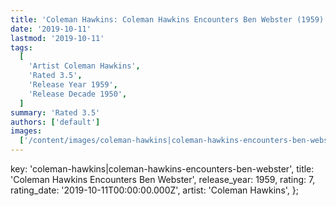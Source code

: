 ```yaml
---
title: 'Coleman Hawkins: Coleman Hawkins Encounters Ben Webster (1959)'
date: '2019-10-11'
lastmod: '2019-10-11'
tags:
  [
    'Artist Coleman Hawkins',
    'Rated 3.5',
    'Release Year 1959',
    'Release Decade 1950',
  ]
summary: 'Rated 3.5'
authors: ['default']
images:
  ['/content/images/coleman-hawkins|coleman-hawkins-encounters-ben-webster.jpg']
---
```


  key: 'coleman-hawkins|coleman-hawkins-encounters-ben-webster',
  title: 'Coleman Hawkins Encounters Ben Webster',
  release_year: 1959,
  rating: 7,
  rating_date: '2019-10-11T00:00:00.000Z',
  artist: 'Coleman Hawkins',
};

<MusicRating data={data} />
